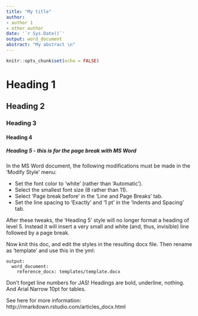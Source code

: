 ---
title: "My title"
author:
- author 1
- other author
date: '`r Sys.Date()`'
output: word_document
abstract: "My abstract \n"
---

```{r setup, include=FALSE}
knitr::opts_chunk$set(echo = FALSE)
```

# Heading 1

## Heading 2

### Heading 3

#### Heading 4

##### Heading 5 - this is for the page break with MS Word

In the MS Word document, the following modifications must be made in the 'Modify Style' menu:

+ Set the font color to ‘white’ (rather than ‘Automatic’).
+ Select the smallest font size (8 rather than 11).
+ Select ‘Page break before’ in the ‘Line and Page Breaks’ tab.
+ Set the line spacing to ‘Exactly’ and ‘1 pt’ in the ‘Indents and Spacing’ tab.

After these tweaks, the ‘Heading 5’ style will no longer format a heading of level 5. Instead it will insert a very small and white (and, thus, invisible) line followed by a page break.

Now knit this doc, and edit the styles in the resulting docx file. Then rename as 'template' and use this in the yml:

```
output:
  word_document:
    reference_docx: templates/template.docx
```

Don't forget line numbers for JAS! Headings are bold, underline, nothing. And Arial Narrow 10pt for tables.

See here for more information: http://rmarkdown.rstudio.com/articles_docx.html
